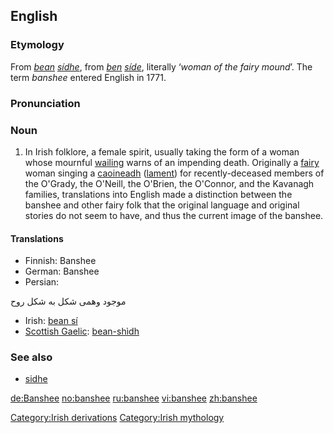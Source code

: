 ==English==
{{wikipedia}}
===Etymology===
From {{Ir.}} ''[[bean#Irish|bean]] [[sídhe]]'', from {{OIr.}} ''[[ben]] [[síde]]'', literally ‘''woman of the fairy mound''’.  The term ''banshee'' entered English in 1771.

===Pronunciation===
{{IPA|/bænˈʃi:/, /ˈbænʃi:/}}

===Noun===
{{en-noun}}

# In Irish folklore, a female spirit, usually taking the form of a woman whose mournful [[wail]]ing warns of an impending death. Originally a [[fairy]] woman singing a [[caoin|caoineadh]] ([[lament]]) for recently-deceased members of the O'Grady, the O'Neill, the O'Brien, the O'Connor, and the Kavanagh families, translations into English made a distinction between the banshee and other fairy folk that the original language and original stories do not seem to have, and thus the current image of the banshee.

====Translations====
{{top}}
*Finnish: Banshee
*German: Banshee
*Persian:  
{{mid}}موجود وهمی شکل به شکل روح
*Irish: [[bean sí]] {{f}}
*[[Scottish Gaelic]]: [[bean-shìdh]] {{f}}
{{bottom}}

===See also===
*[[sidhe]]

[[Category:Irish derivations]]
[[Category:Irish mythology]]

[[de:Banshee]]
[[no:banshee]]
[[ru:banshee]]
[[vi:banshee]]
[[zh:banshee]]